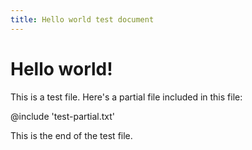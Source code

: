 ```yaml
---
title: Hello world test document
---
```


# Hello world!

This is a test file. Here's a partial file included in this file:

@include 'test-partial.txt'

This is the end of the test file.
